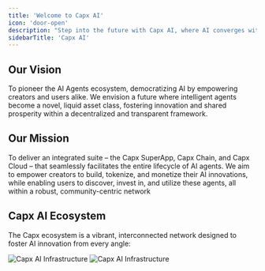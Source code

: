 ```yaml
---
title: 'Welcome to Capx AI'
icon: 'door-open'
description: "Step into the future with Capx AI, where AI converges with DeFi to create a new paradigm for AI development, ownership, and interaction. We are building a world where AI agents are not just tools, but tradable, investable, and governable assets, transforming AI from a service into a tangible asset class."
sidebarTitle: 'Capx AI'
---
```


## Our Vision
To pioneer the AI Agents ecosystem, democratizing AI by empowering creators and users alike. We envision a future where intelligent agents become a novel, liquid asset class, fostering innovation and shared prosperity within a decentralized and transparent framework.

## Our Mission
To deliver an integrated suite – the Capx SuperApp, Capx Chain, and Capx Cloud – that seamlessly facilitates the entire lifecycle of AI agents. We aim to empower creators to build, tokenize, and monetize their AI innovations, while enabling users to discover, invest in, and utilize these agents, all within a robust, community-centric network

## Capx AI Ecosystem
The Capx ecosystem is a vibrant, interconnected network designed to foster AI innovation from every angle:

<img
  className="hidden dark:block"
  src="/images/Capx-Ai-Infrastructure.png"
  alt="Capx AI Infrastructure"
  about='Capx AI Infrastructure'
/>
<img
  className="block dark:hidden"
  src="/images/Capx-Ai-Infrastructure.png"
  alt="Capx AI Infrastructure"
  about='Capx AI Infrastructure'
/>

